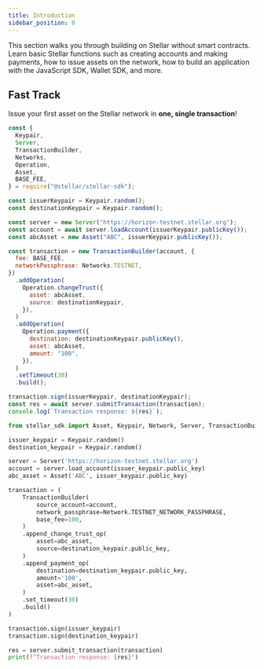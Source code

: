 ```yaml
---
title: Introduction
sidebar_position: 0
---
```



This section walks you through building on Stellar without smart contracts. Learn basic Stellar functions such as creating accounts and making payments, how to issue assets on the network, how to build an application with the JavaScript SDK, Wallet SDK, and more.

## Fast Track

Issue your first asset on the Stellar network in **one, single transaction**!

<CodeExample>

```js
const {
  Keypair,
  Server,
  TransactionBuilder,
  Networks,
  Operation,
  Asset,
  BASE_FEE,
} = require("@stellar/stellar-sdk");

const issuerKeypair = Keypair.random();
const destinationKeypair = Keypair.random();

const server = new Server("https://horizon-testnet.stellar.org");
const account = await server.loadAccount(issuerKeypair.publicKey());
const abcAsset = new Asset("ABC", issuerKeypair.publicKey());

const transaction = new TransactionBuilder(account, {
  fee: BASE_FEE,
  networkPassphrase: Networks.TESTNET,
})
  .addOperation(
    Operation.changeTrust({
      asset: abcAsset,
      source: destinationKeypair,
    }),
  )
  .addOperation(
    Operation.payment({
      destination: destinationKeypair.publicKey(),
      asset: abcAsset,
      amount: "100",
    }),
  )
  .setTimeout(30)
  .build();

transaction.sign(issuerKeypair, destinationKeypair);
const res = await server.submitTransaction(transaction);
console.log(`Transaction response: ${res}`);
```

```python
from stellar_sdk import Asset, Keypair, Network, Server, TransactionBuilder

issuer_keypair = Keypair.random()
destination_keypair = Keypair.random()

server = Server('https://horizon-testnet.stellar.org')
account = server.load_account(issuer_keypair.public_key)
abc_asset = Asset('ABC', issuer_keypair.public_key)

transaction = (
    TransactionBuilder(
        source_account=account,
        network_passphrase=Network.TESTNET_NETWORK_PASSPHRASE,
        base_fee=100,
    )
    .append_change_trust_op(
        asset=abc_asset,
        source=destination_keypair.public_key,
    )
    .append_payment_op(
        destination=destination_keypair.public_key,
        amount='100',
        asset=abc_asset,
    )
    .set_timeout(30)
    .build()
)

transaction.sign(issuer_keypair)
transaction.sign(destination_keypair)

res = server.submit_transaction(transaction)
print(f"Transaction response: {res}")
```

</CodeExample>
